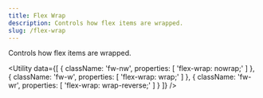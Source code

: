 ```yaml
---
title: Flex Wrap
description: Controls how flex items are wrapped.
slug: /flex-wrap
---
```



Controls how flex items are wrapped.

<Utility
  data={[
    {
      className: 'fw-nw',
      properties: [
        'flex-wrap: nowrap;'
      ]
    },
    {
      className: 'fw-w',
      properties: [
        'flex-wrap: wrap;'
      ]
    },
    {
      className: 'fw-wr',
      properties: [
        'flex-wrap: wrap-reverse;'
      ]
    }
  ]}
/>